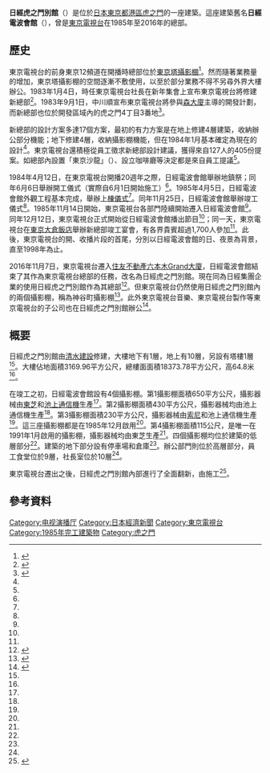 {{Infobox building
| building_name   = 日經虎之門別館
| image           = TV Tokyo Kamiyachō Studio.jpg
| image_size      = 250px
| caption         = 日經虎之門別館
| location        = {{JPN}} 〒150-8001<br />[[東京都|東京都]][[港區_(東京都)|港區]][[虎之門|虎之門]]4-3-12
| coordinates     = {{coord|35|39|50.07|N|139|44|36.27|E|display=inline,title}}
| start_date      = 1984年6月1日
| completion_date = 1985年11月25日
| demolition_date = 
| building_type   = 辦公樓、電視攝影棚
| architectural_style = 
| roof            = 
| floor_count     = 12（地下1層、地上10層、塔樓1層）
| room_count      = 
| unit_count      = 
| elevator_count  = 
| cost            = 
| floor_area      = 18373.78平方公尺
| architect       = 入江三宅設計事務所<br />建設設備設計研究所
| engineer        = 
| contractor      = [[清水建設|清水建設]]
| developer       = 
| owner           = [[日本經濟新聞社|日本經濟新聞社]]
| management      = 
| references      = 
}}
'''日經虎之門別館'''（{{lang-ja|日経虎ノ門別館、にっけいとらのもんべっかん}}）是位於[[日本|日本]][[東京都|東京都]][[港區_(東京都)|港區]][[虎之門|虎之門]]的一座建築。這座建築舊名'''日經電波會館'''（{{lang|ja|日経電波会館}}），曾是[[東京電視台|東京電視台]]在1985年至2016年的總部。

== 歷史 ==
東京電視台的前身東京12頻道在開播時總部位於[[東京塔攝影棚|東京塔攝影棚]]<ref name="Tokyo12">{{cite book |author={{lang|ja|株式会社東京12チャンネル・社史編纂委員会}}|script-title=ja:『東京12チャンネル15年史』 |year=1979 |publisher={{lang|ja|東京12チャンネル}} |location=東京都 |isbn=}}{{NDL|BN13674487}}{{ja}}</ref>{{rp|57}}。然而隨著業務量的增加，東京塔攝影棚的空間逐漸不敷使用，以至於部分業務不得不另尋外界大樓辦公。1983年1月4日，時任東京電視台社長{{link-ja|中川順|中川順}}在新年集會上宣布東京電視台將修建新總部<ref name="shashi25">{{cite book |author={{lang|ja|テレビ東京・25年史編纂委員会}}|script-title=ja:『テレビ東京25年史』 |year=1989 |publisher={{lang|ja|テレビ東京}} |location=東京都 |isbn=}}{{NDL|BN0328239X}}{{ja}}</ref>{{rp|14}}。1983年9月1日，中川順宣布東京電視台將參與[[森大廈|森大廈]]主導的{{link-ja|城山花園|城山ガーデン}}開發計劃，而新總部也位於開發區域內的虎之門4丁目3番地<ref name="20thcentury">{{cite book |author={{lang|ja|テレビ東京}}|script-title=ja:『テレビ東京史 : 20世紀の歩み』 |year=2000 |publisher={{lang|ja|テレビ東京}} |location=東京都 |isbn=}}{{NDL|BA51943694}}{{ja}}</ref>{{rp|80}}。

新總部的設計方案多達17個方案，最初的有力方案是在地上修建4層建築，收納辦公部分機能；地下修建4層，收納攝影棚機能，但在1984年1月基本確定為現在的設計<ref name="shashi25"></ref>{{rp|15}}。東京電視台還積極從員工徵求新總部設計建議，獲得來自127人的405份提案。如總部內設置「東京沙龍」（{{lang|ja|東京サロン}}）、設立咖啡廳等決定都是來自員工提議<ref name="20thcentury"></ref>{{rp|80}}。

1984年4月12日，在東京電視台開播20週年之際，日經電波會館舉辦地鎮祭；同年6月6日舉辦開工儀式（實際自6月1日開始施工）<ref name="shashi25"></ref>{{rp|15}}。1985年4月5日，日經電波會館外觀工程基本完成，舉辦[[上棟儀式|上棟儀式]]<ref name="shashi25"></ref>{{rp|16}}。同年11月25日，日經電波會館舉辦竣工儀式<ref name="shashi25"></ref>{{rp|17}}。1985年11月14日開始，東京電視台各部門陸續開始遷入日經電波會館<ref name="shashi25"></ref>{{rp|18}}。同年12月12日，東京電視台正式開始從日經電波會館播出節目<ref name="shashi25"></ref>{{rp|18}}；同一天，東京電視台在[[東京大倉飯店|東京大倉飯店]]舉辦新總部竣工宴會，有各界貴賓超過1,700人參加<ref name="20thcentury"></ref>{{rp|82}}。此後，東京電視台的開、收播片段的首尾，分別以日經電波會館的日、夜景為背景，直至1998年為止。

2016年11月7日，東京電視台遷入[[住友不動產六本木Grand大廈|住友不動產六本木Grand大廈]]，日經電波會館結束了其作為東京電視台總部的任務，改名為日經虎之門別館。現在同為日經集團企業的{{link-ja|日經BP|日経BP}}使用日經虎之門別館作為其總部<ref>{{cite web|url=https://www.nikkeibp.co.jp/company/|script-title=ja:会社概要|accessdate=2020-08-05|publisher={{lang|ja|日経BP}}|language=ja|deadurl=no|archive-date=2020-09-02|archive-url=https://web.archive.org/web/20200902021831/https://www.nikkeibp.co.jp/company/}}</ref>。但東京電視台仍然使用日經虎之門別館內的兩個攝影棚，稱為神谷町攝影棚<ref>{{cite web|url=https://www.tv-tokyo.co.jp/kaisha/company/kamiyacho_studio.html|script-title=ja:神谷町スタジオ|accessdate=2020-08-05|publisher={{lang|ja|テレビ東京}}|language=ja|deadurl=no|archive-date=2020-09-02|archive-url=https://web.archive.org/web/20200902021830/https://www.tv-tokyo.co.jp/kaisha/company/kamiyacho_studio.html}}</ref>。此外東京電視台音樂、東京電視台製作等東京電視台的子公司也在日經虎之門別館辦公<ref>{{cite web|url=https://www.tv-tokyo.co.jp/kaisha/company/group.html|script-title=ja:グループ会社|accessdate=2020-08-05|publisher={{lang|ja|テレビ東京}}|language=ja|deadurl=no|archive-date=2020-04-28|archive-url=https://web.archive.org/web/20200428085914/https://www.tv-tokyo.co.jp/kaisha/company/group.html}}</ref>。

== 概要 ==
日經虎之門別館由[[清水建設|清水建設]]修建，大樓地下有1層，地上有10層，另設有塔樓1層<ref name="20thcentury"></ref>{{rp|81}}。大樓佔地面積3169.96平方公尺，總樓面面積18373.78平方公尺，高64.8米<ref name="shashi25"></ref>{{rp|16}}。

在竣工之初，日經電波會館設有4個攝影棚。第1攝影棚面積650平方公尺，攝影器械由[[東芝|東芝]]和[[池上通信機|池上通信機]]生產<ref name="20thcentury"></ref>{{rp|171}}。第2攝影棚面積430平方公尺，攝影器械均由池上通信機生產<ref name="20thcentury"></ref>{{rp|171}}。第3攝影棚面積230平方公尺，攝影器械由[[索尼|索尼]]和池上通信機生產<ref name="20thcentury"></ref>{{rp|171}}。這三座攝影棚都是在1985年12月啟用<ref name="20thcentury"></ref>{{rp|171}}。第4攝影棚面積115公尺，是唯一在1991年1月啟用的攝影棚，攝影器械均由東芝生產<ref name="20thcentury"></ref>{{rp|171}}。四個攝影棚均位於建築的低層部分<ref name="shashi25"></ref>{{rp|16}}。建築的地下部分設有停車場和倉庫<ref name="shashi25"></ref>{{rp|17}}。辦公部門則位於高層部分，員工食堂位於9層，社長室位於10層<ref name="shashi25"></ref>{{rp|17}}。

東京電視台遷出之後，日經虎之門別館內部進行了全面翻新，由{{link-ja|三菱地所設計|三菱地所設計}}施工<ref>{{cite web|url=https://www.mj-sekkei.com/project/675|script-title=ja:日経虎ノ門別館|accessdate=2020-08-05|publisher={{lang|ja|三菱地所設計}}|language=ja|deadurl=no|archive-date=2020-09-05|archive-url=https://web.archive.org/web/20200905001017/https://www.mj-sekkei.com/project/675}}</ref>。

== 參考資料 ==
{{Reflist}}

[[Category:电视演播厅|Category:电视演播厅]]
[[Category:日本經濟新聞|Category:日本經濟新聞]]
[[Category:東京電視台|Category:東京電視台]]
[[Category:1985年完工建築物|Category:1985年完工建築物]]
[[Category:虎之門|Category:虎之門]]